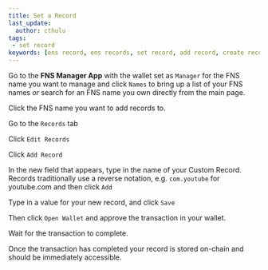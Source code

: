 ```yaml
---
title: Set a Record
last_update:
  author: cthulu
tags:
 - set record
keywords: [ens record, ens records, set record, add record, create record, update record, change record, alter record, modify record, record, records]
---
```


Go to the <Link to="https://app.fildomains.com"><b>FNS Manager App</b></Link> with the wallet set as `Manager` for the FNS name you want to manage and click `Names` to bring up a list
of your FNS names *or* search for an FNS name you own directly from the main page.

<BrowserWindow url="https://app.fildomains.com" bg="#f3f4f7" img="/img/howto/v3-set-record-1.png"/>

Click the FNS name you want to add records to.

<BrowserWindow url="https://app.fildomains.com" bg="#f3f4f7" padding="25px" img="/img/howto/v3-set-record-2.png"/>

Go to the `Records` tab
<BrowserWindow url="https://app.fildomains.com" bg="#f3f4f7" padding="25px" img="/img/howto/v3-set-record-3.png"/>

Click `Edit Records`
<BrowserWindow url="https://app.fildomains.com" bg="#f3f4f7" padding="25px" img="/img/howto/v3-set-record-4.png"/>

Click `Add Record`
<BrowserWindow url="https://app.fildomains.com" bg="#f3f4f7" padding="25px" img="/img/howto/v3-set-record-5.png"/>

In the new field that appears, type in the name of your Custom Record. Records traditionally use a reverse notation, e.g. `com.youtube` for youtube.com
and then click `Add`

<BrowserWindow url="https://app.fildomains.com" bg="#f3f4f7" padding="25px" img="/img/howto/v3-set-record-6-text-2.png"/>

Type in a value for your new record, and click `Save`
<BrowserWindow url="https://app.fildomains.com" bg="#f3f4f7" padding="25px" img="/img/howto/v3-set-record-6-text-3.png"/>

Then click `Open Wallet` and approve the transaction in your wallet.
<BrowserWindow url="https://app.fildomains.com" bg="#f3f4f7" padding="25px" img="/img/howto/v3-set-record-6-text-4.png"/>

Wait for the transaction to complete.
<BrowserWindow url="https://app.fildomains.com" bg="#f3f4f7" padding="25px" img="/img/howto/v3-set-record-6-text-5.png"/>

Once the transaction has completed your record is stored on-chain and should be immediately accessible.
<BrowserWindow url="https://app.fildomains.com" bg="#f3f4f7" padding="25px" img="/img/howto/v3-set-record-6-text-6.png"/>